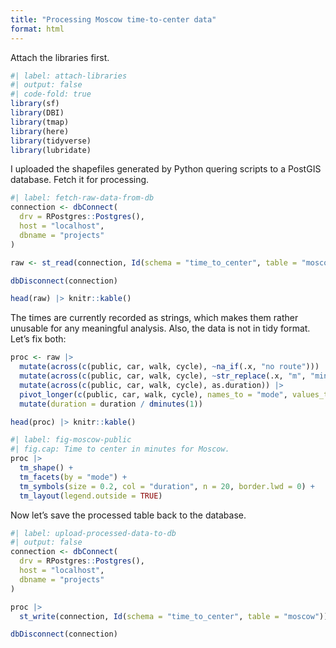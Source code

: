 ```yaml
---
title: "Processing Moscow time-to-center data"
format: html
---
```


Attach the libraries first.

```r
#| label: attach-libraries
#| output: false
#| code-fold: true
library(sf)
library(DBI)
library(tmap)
library(here)
library(tidyverse)
library(lubridate)
```

I uploaded the shapefiles generated by Python quering scripts to a PostGIS database.
Fetch it for processing.

```r
#| label: fetch-raw-data-from-db
connection <- dbConnect(
  drv = RPostgres::Postgres(),
  host = "localhost",
  dbname = "projects"
)

raw <- st_read(connection, Id(schema = "time_to_center", table = "moscow_raw"))

dbDisconnect(connection)

head(raw) |> knitr::kable()
```

The times are currently recorded as strings, which makes them rather unusable for any meaningful analysis.
Also, the data is not in tidy format.
Let's fix both:

```r
proc <- raw |>
  mutate(across(c(public, car, walk, cycle), ~na_if(.x, "no route"))) |>
  mutate(across(c(public, car, walk, cycle), ~str_replace(.x, "m", "min"))) |>
  mutate(across(c(public, car, walk, cycle), as.duration)) |>
  pivot_longer(c(public, car, walk, cycle), names_to = "mode", values_to = "duration") |>
  mutate(duration = duration / dminutes(1))

head(proc) |> knitr::kable()
```



```r
#| label: fig-moscow-public
#| fig.cap: Time to center in minutes for Moscow.
proc |> 
  tm_shape() +
  tm_facets(by = "mode") +
  tm_symbols(size = 0.2, col = "duration", n = 20, border.lwd = 0) +
  tm_layout(legend.outside = TRUE)
```

Now let's save the processed table back to the database.

```r
#| label: upload-processed-data-to-db
#| output: false
connection <- dbConnect(
  drv = RPostgres::Postgres(),
  host = "localhost",
  dbname = "projects"
)

proc |>
  st_write(connection, Id(schema = "time_to_center", table = "moscow"))

dbDisconnect(connection)
```
